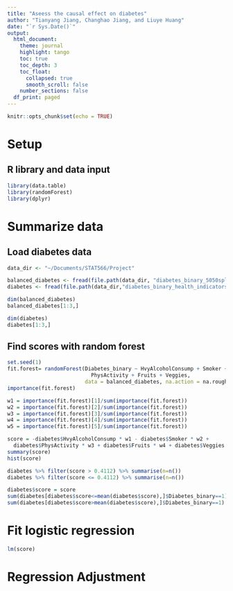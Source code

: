 ```yaml
---
title: "Aseess the causal effect on diabetes"
author: "Tianyang Jiang, Changhao Jiang, and Liuye Huang"
date: "`r Sys.Date()`"
output: 
  html_document:
    theme: journal
    highlight: tango
    toc: true
    toc_depth: 3
    toc_float:
      collapsed: true
      smooth_scroll: false
    number_sections: false
  df_print: paged
---
```


```r
knitr::opts_chunk$set(echo = TRUE)
```

# Setup

## R library and data input
```r
library(data.table)
library(randomForest)
library(dplyr)
```

# Summarize data

## Load diabetes data
```r
data_dir <- "~/Documents/STAT566/Project"

balanced_diabetes <- fread(file.path(data_dir, "diabetes_binary_5050split_health_indicators_BRFSS2015.csv"))
diabetes <- fread(file.path(data_dir,"diabetes_binary_health_indicators_BRFSS2015.csv"))

dim(balanced_diabetes)
balanced_diabetes[1:3,]

dim(diabetes)
diabetes[1:3,]
```

## Find scores with random forest

```r
set.seed(1)
fit.forest= randomForest(Diabetes_binary ~ HvyAlcoholConsump + Smoker + 
                           PhysActivity + Fruits + Veggies,
                         data = balanced_diabetes, na.action = na.roughfix)
importance(fit.forest)

w1 = importance(fit.forest)[1]/sum(importance(fit.forest))
w2 = importance(fit.forest)[2]/sum(importance(fit.forest))
w3 = importance(fit.forest)[3]/sum(importance(fit.forest))
w4 = importance(fit.forest)[4]/sum(importance(fit.forest))
w5 = importance(fit.forest)[5]/sum(importance(fit.forest))

score = -diabetes$HvyAlcoholConsump * w1 - diabetes$Smoker * w2 + 
  diabetes$PhysActivity * w3 + diabetes$Fruits * w4 + diabetes$Veggies * w5
summary(score)
hist(score)
```

```r
diabetes %>% filter(score > 0.4112) %>% summarise(n=n())
diabetes %>% filter(score <= 0.4112) %>% summarise(n=n())

diabetes$score = score
sum(diabetes[diabetes$score<=mean(diabetes$score),]$Diabetes_binary==1)
sum(diabetes[diabetes$score>mean(diabetes$score),]$Diabetes_binary==1)
```

# Fit logistic regression

```r
lm(score)
```

# Regression Adjustment





